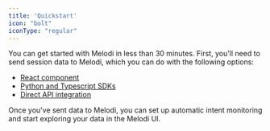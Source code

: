 ```yaml
---
title: 'Quickstart'
icon: "bolt"
iconType: "regular"
---
```


You can get started with Melodi in less than 30 minutes. First, you'll need to send session data to Melodi, which you can do with the following options:
* [React component](/integrating-melodi-analytics/react-component)
* [Python and Typescript SDKs](/integrating-melodi-analytics/sdks)
* [Direct API integration](/api-reference/create_thread)

Once you've sent data to Melodi, you can set up automatic intent monitoring and start exploring your data in the Melodi UI.

